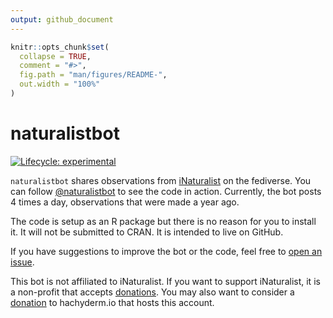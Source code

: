 ```yaml
---
output: github_document
---
```


<!-- README.md is generated from README.Rmd. Please edit that file -->

```r
knitr::opts_chunk$set(
  collapse = TRUE,
  comment = "#>",
  fig.path = "man/figures/README-",
  out.width = "100%"
)
```

# naturalistbot

<!-- badges: start -->
[![Lifecycle: experimental](https://img.shields.io/badge/lifecycle-experimental-orange.svg)](https://lifecycle.r-lib.org/articles/stages.html#experimental)
<!-- badges: end -->

`naturalistbot` shares observations from [iNaturalist](https://inaturalist.org)
on the fediverse. You can follow
[@naturalistbot](https://hachyderm.io/naturalistbot) to see the code in action.
Currently, the bot posts 4 times a day, observations that were made a year ago.

The code is setup as an R package but there is no reason for you to install it.
It will not be submitted to CRAN. It is intended to live on GitHub.

If you have suggestions to improve the bot or the code, feel free to [open an
issue](https://github.com/fmichonneau/naturalistbot/issues/new/).

This bot is not affiliated to iNaturalist. If you want to support iNaturalist,
it is a non-profit that accepts [donations](https://www.inaturalist.org/donate).
You may also want to consider a
[donation](https://community.hachyderm.io/docs/thank-you/) to hachyderm.io that
hosts this account.

